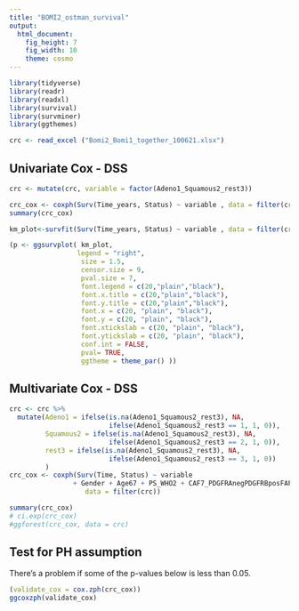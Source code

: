 ---
title: "BOMI2_ostman_survival"
output:
  html_document:
    fig_height: 7
    fig_width: 10
    theme: cosmo
---

```{r load libs, message=FALSE, warning=FALSE, include=FALSE}
library(tidyverse)
library(readr)
library(readxl)
library(survival)
library(survminer)
library(ggthemes)
```


```{r import, echo=FALSE}
crc <- read_excel ("Bomi2_Bomi1_together_100621.xlsx")
```

## Univariate Cox - DSS
```{r univariate cox, echo=FALSE, fig.height=6, fig.width=8}

crc <- mutate(crc, variable = factor(Adeno1_Squamous2_rest3))

crc_cox <- coxph(Surv(Time_years, Status) ~ variable , data = filter(crc))
summary(crc_cox)

km_plot<-survfit(Surv(Time_years, Status) ~ variable , data = filter(crc))

(p <- ggsurvplot( km_plot,
                 legend = "right",
                  size = 1.5,
                  censor.size = 9,
                  pval.size = 7,
                  font.legend = c(20,"plain","black"),
                  font.x.title = c(20,"plain","black"),
                  font.y.title = c(20,"plain","black"),
                  font.x = c(20, "plain", "black"),          
                  font.y = c(20, "plain", "black"),
                  font.xtickslab = c(20, "plain", "black"),
                  font.ytickslab = c(20, "plain", "black"),
                  conf.int = FALSE,
                  pval= TRUE,
                  ggtheme = theme_par() ))

```

## Multivariate Cox - DSS

```{r multivariate cox, echo=FALSE, fig.height=7, fig.width=8}
crc <- crc %>%
  mutate(Adeno1 = ifelse(is.na(Adeno1_Squamous2_rest3), NA,
                         ifelse(Adeno1_Squamous2_rest3 == 1, 1, 0)),
         Squamous2 = ifelse(is.na(Adeno1_Squamous2_rest3), NA,
                         ifelse(Adeno1_Squamous2_rest3 == 2, 1, 0)),
         rest3 = ifelse(is.na(Adeno1_Squamous2_rest3), NA,
                         ifelse(Adeno1_Squamous2_rest3 == 3, 1, 0))
         )
crc_cox <- coxph(Surv(Time, Status) ~ variable
                + Gender + Age67 + PS_WHO2 + CAF7_PDGFRAnegPDGFRBposFAPposSMAposPanEpiMaskNeg_LowQuart,
                   data = filter(crc))

summary(crc_cox)
# ci.exp(crc_cox)
#ggforest(crc_cox, data = crc)

```

## Test for PH assumption

There's a problem if some of the p-values below is less than 0.05.

```{r validate cox, echo=FALSE}

(validate_cox = cox.zph(crc_cox))
ggcoxzph(validate_cox)


```
